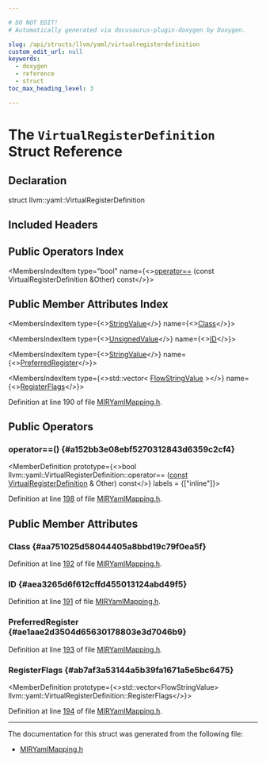 ```yaml
---

# DO NOT EDIT!
# Automatically generated via docusaurus-plugin-doxygen by Doxygen.

slug: /api/structs/llvm/yaml/virtualregisterdefinition
custom_edit_url: null
keywords:
  - doxygen
  - reference
  - struct
toc_max_heading_level: 3

---
```





# The `VirtualRegisterDefinition` Struct Reference

<DoxygenPage pluginConfig={pluginConfig}>



## Declaration

<CodeBlock>struct llvm::yaml::VirtualRegisterDefinition</CodeBlock>

## Included Headers

<IncludesList>
<IncludesListItem
  filePath="llvm/CodeGen/MIRYamlMapping.h"
  permalink="/docs/api/files/include/include/llvm/include/llvm/codegen/miryamlmapping-h"
  isLocal="true" />
</IncludesList>

## Public Operators Index

<MembersIndex>

<MembersIndexItem
  type="bool"
  name={<><a href="#a152bb3e08ebf5270312843d6359c2cf4">operator==</a> (const VirtualRegisterDefinition &amp;Other) const</>}>
</MembersIndexItem>

</MembersIndex>

## Public Member Attributes Index

<MembersIndex>

<MembersIndexItem
  type={<><a href="/docs/api/structs/llvm/yaml/stringvalue">StringValue</a></>}
  name={<><a href="#aa751025d58044405a8bbd19c79f0ea5f">Class</a></>}>
</MembersIndexItem>

<MembersIndexItem
  type={<><a href="/docs/api/structs/llvm/yaml/unsignedvalue">UnsignedValue</a></>}
  name={<><a href="#aea3265d6f612cffd455013124abd49f5">ID</a></>}>
</MembersIndexItem>

<MembersIndexItem
  type={<><a href="/docs/api/structs/llvm/yaml/stringvalue">StringValue</a></>}
  name={<><a href="#ae1aae2d3504d65630178803e3d7046b9">PreferredRegister</a></>}>
</MembersIndexItem>

<MembersIndexItem
  type={<>std::vector&lt; <a href="/docs/api/structs/llvm/yaml/flowstringvalue">FlowStringValue</a> &gt;</>}
  name={<><a href="#ab7af3a53144a5b39fa1671a5e5bc6475">RegisterFlags</a></>}>
</MembersIndexItem>

</MembersIndex>


Definition at line 190 of file <a href="/docs/api/files/include/include/llvm/include/llvm/codegen/miryamlmapping-h">MIRYamlMapping.h</a>.

<SectionDefinition>

## Public Operators

### operator==() {#a152bb3e08ebf5270312843d6359c2cf4}

<MemberDefinition
  prototype={<>bool llvm::yaml::VirtualRegisterDefinition::operator== (<a href="/docs/api/files/lib/lib/target/lib/target/aarch64/aarch64promoteconstant-cpp/#a90f8350fecae261c25be85d38b451bff">const</a> <a href="/docs/api/structs/llvm/yaml/virtualregisterdefinition">VirtualRegisterDefinition</a> &amp; Other) const</>}
  labels = {["inline"]}>

Definition at line <a href="/docs/api/files/include/include/llvm/include/llvm/codegen/miryamlmapping-h/#l00198">198</a> of file <a href="/docs/api/files/include/include/llvm/include/llvm/codegen/miryamlmapping-h">MIRYamlMapping.h</a>.
</MemberDefinition>

</SectionDefinition>

<SectionDefinition>

## Public Member Attributes

### Class {#aa751025d58044405a8bbd19c79f0ea5f}

<MemberDefinition
  prototype="StringValue llvm::yaml::VirtualRegisterDefinition::Class">

Definition at line <a href="/docs/api/files/include/include/llvm/include/llvm/codegen/miryamlmapping-h/#l00192">192</a> of file <a href="/docs/api/files/include/include/llvm/include/llvm/codegen/miryamlmapping-h">MIRYamlMapping.h</a>.
</MemberDefinition>

### ID {#aea3265d6f612cffd455013124abd49f5}

<MemberDefinition
  prototype="UnsignedValue llvm::yaml::VirtualRegisterDefinition::ID">

Definition at line <a href="/docs/api/files/include/include/llvm/include/llvm/codegen/miryamlmapping-h/#l00191">191</a> of file <a href="/docs/api/files/include/include/llvm/include/llvm/codegen/miryamlmapping-h">MIRYamlMapping.h</a>.
</MemberDefinition>

### PreferredRegister {#ae1aae2d3504d65630178803e3d7046b9}

<MemberDefinition
  prototype="StringValue llvm::yaml::VirtualRegisterDefinition::PreferredRegister">

Definition at line <a href="/docs/api/files/include/include/llvm/include/llvm/codegen/miryamlmapping-h/#l00193">193</a> of file <a href="/docs/api/files/include/include/llvm/include/llvm/codegen/miryamlmapping-h">MIRYamlMapping.h</a>.
</MemberDefinition>

### RegisterFlags {#ab7af3a53144a5b39fa1671a5e5bc6475}

<MemberDefinition
  prototype={<>std::vector&lt;FlowStringValue&gt; llvm::yaml::VirtualRegisterDefinition::RegisterFlags</>}>

Definition at line <a href="/docs/api/files/include/include/llvm/include/llvm/codegen/miryamlmapping-h/#l00194">194</a> of file <a href="/docs/api/files/include/include/llvm/include/llvm/codegen/miryamlmapping-h">MIRYamlMapping.h</a>.
</MemberDefinition>

</SectionDefinition>

<hr/>

The documentation for this struct was generated from the following file:

<ul>
<li><a href="/docs/api/files/include/include/llvm/include/llvm/codegen/miryamlmapping-h">MIRYamlMapping.h</a></li>
</ul>

</DoxygenPage>
